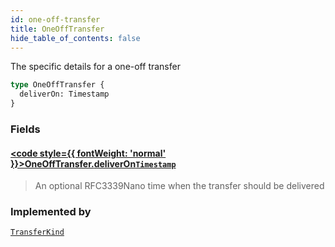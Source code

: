```yaml
---
id: one-off-transfer
title: OneOffTransfer
hide_table_of_contents: false
---
```








The specific details for a one-off transfer

```graphql
type OneOffTransfer {
  deliverOn: Timestamp
}
```


### Fields

#### [<code style={{ fontWeight: 'normal' }}>OneOffTransfer.<b>deliverOn</b></code>](#)<Bullet />[`Timestamp`](/testnet/api/graphql/scalars/timestamp) <Badge class="secondary" text="scalar"/>
> An optional RFC3339Nano time when the transfer should be delivered
> 



### Implemented by

[`TransferKind`](/testnet/api/graphql/unions/transfer-kind)  <Badge class="secondary" text="union"/>




